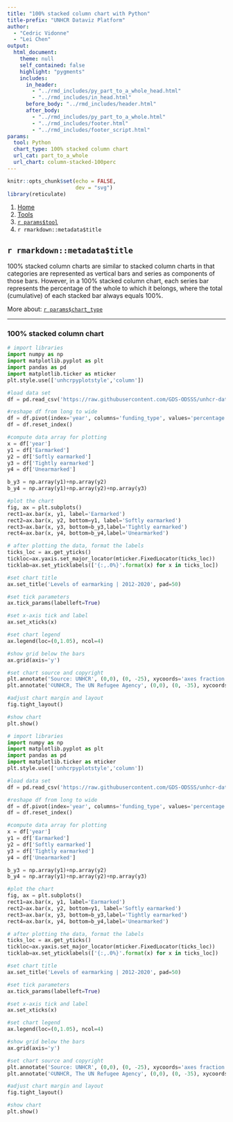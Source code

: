 ```yaml
---
title: "100% stacked column chart with Python"
title-prefix: "UNHCR Dataviz Platform"
author:
  - "Cedric Vidonne"
  - "Lei Chen"
output:
  html_document:
    theme: null
    self_contained: false
    highlight: "pygments"
    includes:
      in_header:
        - "../rmd_includes/py_part_to_a_whole_head.html"
        - "../rmd_includes/in_head.html"
      before_body: "../rmd_includes/header.html"
      after_body:
        - "../rmd_includes/py_part_to_a_whole.html"
        - "../rmd_includes/footer.html"
        - "../rmd_includes/footer_script.html"
params:
  tool: Python
  chart_type: 100% stacked column chart
  url_cat: part_to_a_whole
  url_chart: column-stacked-100perc
---
```


```r
knitr::opts_chunk$set(echo = FALSE,
                      dev = "svg")
library(reticulate)
```

<main id="tools" class="container py-5">

<!-- Breadcrumb is filled automatically with the text from Title and Tool parameter in YAML --> 
<nav aria-label="breadcrumb">
    <ol class="breadcrumb">
        <li class="breadcrumb-item"><a href="../../">Home</a></li>
        <li class="breadcrumb-item"><a href="../">Tools</a></li>
        <li class="breadcrumb-item"><a href="../`r tolower(params$tool)`/">`r params$tool`</a></li>
        <li class="breadcrumb-item active" aria-current="page">`r rmarkdown::metadata$title`</li>
    </ol>
</nav>

<!-- Intro header --> 
<div class="my-5 text-center">

## `r rmarkdown::metadata$title`

<div class="row justify-content-center">
<div class="col-lg-8">

<!-- Only text to change below, the rest comes from the YAML --> 
100% stacked column charts are similar to stacked column charts in that categories are represented as vertical bars and series as components of those bars. However, in a 100% stacked column chart, each series bar represents the percentage of the whole to which it belongs, where the total (cumulative) of each stacked bar always equals 100%.

More about: <a href="../../chart_gallery/`r params$url_cat`.html#`r params$url_chart`">`r params$chart_type`</a>

</div>
</div>
</div>


----

<!-- Beginning of section, should be preceded by hr (----) --> 
<section class="my-5">

### 100% stacked column chart

<div class="row">

<!-- First column for large screen --> 
<div class="col-lg-6">

```python
# import libraries
import numpy as np
import matplotlib.pyplot as plt
import pandas as pd
import matplotlib.ticker as mticker
plt.style.use(['unhcrpyplotstyle','column'])

#load data set
df = pd.read_csv('https://raw.githubusercontent.com/GDS-ODSSS/unhcr-dataviz-platform/master/data/part_to_a_whole/column_stacked_100perc.csv')

#reshape df from long to wide
df = df.pivot(index='year', columns='funding_type', values='percentage')
df = df.reset_index()

#compute data array for plotting
x = df['year']
y1 = df['Earmarked']
y2 = df['Softly earmarked']
y3 = df['Tightly earmarked']
y4 = df['Unearmarked']

b_y3 = np.array(y1)+np.array(y2)
b_y4 = np.array(y1)+np.array(y2)+np.array(y3)

#plot the chart
fig, ax = plt.subplots()
rect1=ax.bar(x, y1, label='Earmarked')
rect2=ax.bar(x, y2, bottom=y1, label='Softly earmarked')
rect3=ax.bar(x, y3, bottom=b_y3,label='Tightly earmarked')
rect4=ax.bar(x, y4, bottom=b_y4,label='Unearmarked')

# after plotting the data, format the labels
ticks_loc = ax.get_yticks()
tickloc=ax.yaxis.set_major_locator(mticker.FixedLocator(ticks_loc))
ticklab=ax.set_yticklabels(['{:,.0%}'.format(x) for x in ticks_loc])

#set chart title
ax.set_title('Levels of earmarking | 2012-2020', pad=50)

#set tick parameters 
ax.tick_params(labelleft=True)

#set x-axis tick and label
ax.set_xticks(x)

#set chart legend
ax.legend(loc=(0,1.05), ncol=4)

#show grid below the bars
ax.grid(axis='y')

#set chart source and copyright
plt.annotate('Source: UNHCR', (0,0), (0, -25), xycoords='axes fraction', textcoords='offset points', va='top', color = '#666666', fontsize=9)
plt.annotate('©UNHCR, The UN Refugee Agency', (0,0), (0, -35), xycoords='axes fraction', textcoords='offset points', va='top', color = '#666666', fontsize=9)

#adjust chart margin and layout
fig.tight_layout()

#show chart
plt.show()
```

</div>
<!-- End First column --->

<!-- Second column for large screen --> 
<div class="col-lg-6">



```python
# import libraries
import numpy as np
import matplotlib.pyplot as plt
import pandas as pd
import matplotlib.ticker as mticker
plt.style.use(['unhcrpyplotstyle','column'])

#load data set
df = pd.read_csv('https://raw.githubusercontent.com/GDS-ODSSS/unhcr-dataviz-platform/master/data/part_to_a_whole/column_stacked_100perc.csv')

#reshape df from long to wide
df = df.pivot(index='year', columns='funding_type', values='percentage')
df = df.reset_index()

#compute data array for plotting
x = df['year']
y1 = df['Earmarked']
y2 = df['Softly earmarked']
y3 = df['Tightly earmarked']
y4 = df['Unearmarked']

b_y3 = np.array(y1)+np.array(y2)
b_y4 = np.array(y1)+np.array(y2)+np.array(y3)

#plot the chart
fig, ax = plt.subplots()
rect1=ax.bar(x, y1, label='Earmarked')
rect2=ax.bar(x, y2, bottom=y1, label='Softly earmarked')
rect3=ax.bar(x, y3, bottom=b_y3,label='Tightly earmarked')
rect4=ax.bar(x, y4, bottom=b_y4,label='Unearmarked')

# after plotting the data, format the labels
ticks_loc = ax.get_yticks()
tickloc=ax.yaxis.set_major_locator(mticker.FixedLocator(ticks_loc))
ticklab=ax.set_yticklabels(['{:,.0%}'.format(x) for x in ticks_loc])

#set chart title
ax.set_title('Levels of earmarking | 2012-2020', pad=50)

#set tick parameters 
ax.tick_params(labelleft=True)

#set x-axis tick and label
ax.set_xticks(x)

#set chart legend
ax.legend(loc=(0,1.05), ncol=4)

#show grid below the bars
ax.grid(axis='y')

#set chart source and copyright
plt.annotate('Source: UNHCR', (0,0), (0, -25), xycoords='axes fraction', textcoords='offset points', va='top', color = '#666666', fontsize=9)
plt.annotate('©UNHCR, The UN Refugee Agency', (0,0), (0, -35), xycoords='axes fraction', textcoords='offset points', va='top', color = '#666666', fontsize=9)

#adjust chart margin and layout
fig.tight_layout()

#show chart
plt.show()
```


</div>
<!-- End Second column --->

</div>
</section>
<!-- End of section --->


</div>
<!-- End Second column --->

</div>
</section>
<!-- End of section --->


</main>
